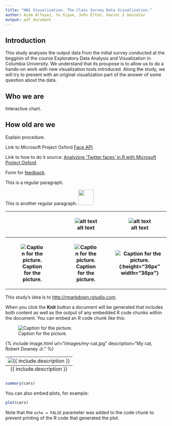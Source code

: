 ```yaml
---
title: "HW1 Visualization. The Class Survey Data Visualization."
author: Azam Alfayez, Yu Xiyue, John Elton, Xavier I Gonzalez
output: pdf_document
---
```


## Introduction
This study analyses the output data from the initial survey conducted at the begginin of the course Exploratory Data Analysis and Visualization in Columbia University. We understand that its proupose is to allow us to do a hands-on work with new visualization tools introduced. Along the study, we will try to present with an original visualization part of the answer of some question about the data.

## Who we are
Interactive chart.

## How old are we
Explain procedure.

Link to Microsoft Project Oxford [Face API](https://www.projectoxford.ai/face).

Link to how to do it source: [Analyzing 'Twitter faces' in R with Microsoft Project Oxford](http://www.r-bloggers.com/analyzing-twitter-faces-in-r-with-microsoft-project-oxford/).

Form for [feedback](https://docs.google.com/forms/d/1ZvdG8KxJvBhR9tcJTpk9n_awyE5ERF3X6mjtEezcrsc/viewform?usp=send_form).

This is a regular paragraph.

This is another regular paragraph.
<img src="http://www.columbia.edu/~xig2000/HW1VIS/photos/ParticipantImageServlet (2).jpeg" width="48">

<noformat>
<table border="0" cellspacing="0" cellpadding="2">
<tr>
<th>

</th>
<th>
![alt text](http://www.columbia.edu/~xig2000/HW1VIS/photos/ParticipantImageServlet (2).jpeg )
</th>
<th>
![alt text](http://www.columbia.edu/~xig2000/HW1VIS/photos/ParticipantImageServlet (3).jpeg )
</th>
</tr>
<tr>
<th>![Caption for the picture.](/Users/xavierign/Dropbox/Columbia/Exploratory/visualizationHW1/Photos/downloadcolumbiaicon.png)</th>
<th>![Caption for the picture.](/Users/xavierign/Dropbox/Columbia/Exploratory/visualizationHW1/Photos/downloadcolumbiaicon.png)</th>
<th>![Caption for the picture.](http://www.columbia.edu/~xig2000/HW1VIS/photos/ParticipantImageServlet (32).jpeg){:height="36px" width="36px"}</th>
</tr >
</table> 
</noformat>

This study's idea is to <http://rmarkdown.rstudio.com>.

When you click the **Knit** button a document will be generated that includes both content as well as the output of any embedded R code chunks within the document. You can embed an R code chunk like this:

![Caption for the picture.](/Users/xavierign/Dropbox/Columbia/Exploratory/visualizationHW1/Photos/downloadcolumbiaicon.png)

{% include image.html url="/images/my-cat.jpg" description="My cat, Robert Downey Jr." %}

<table class="image">
<caption align="bottom">{{ include.description }}</caption>
<tr><td><img src="{{ include.url }}" alt="{{ include.description }}"/></td></tr>
</table>

```r
summary(cars)
```

You can also embed plots, for example:

```r
plot(cars)
```

Note that the `echo = FALSE` parameter was added to the code chunk to prevent printing of the R code that generated the plot.
